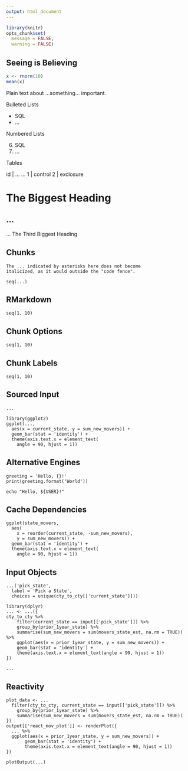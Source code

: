 ```yaml
---
output: html_document
---
```


```r
library(knitr)
opts_chunk$set(
  message = FALSE,
  warning = FALSE)
```

## Seeing is Believing

```r
x <- rnorm(10)
mean(x)
```

Plain text about ...something... important.

Bulleted Lists

- SQL
- ...

Numbered Lists

6. SQL
1. ...

Tables

id | ...
...
1  | control
2  | exclosure

# The Biggest Heading

## ...

... The Third Biggest Heading

## Chunks

```
The ... indicated by asterisks here does not become
italicized, as it would outside the "code fence".
```

```
seq(...)
```

## RMarkdown

```...
seq(1, 10)
```

## Chunk Options

```...
seq(1, 10)
```

## Chunk Labels

```...
seq(1, 10)
```

## Sourced Input

```...
...
```

```...
library(ggplot2)
ggplot(...,
  aes(x = current_state, y = sum_new_movers)) +
  geom_bar(stat = 'identity') +
  theme(axis.text.x = element_text(
    angle = 90, hjust = 1))
```

## Alternative Engines

```...
greeting = 'Hello, {}!'
print(greeting.format('World'))
```

```...
echo "Hello, ${USER}!"
```

## Cache Dependencies

```...
ggplot(state_movers,
  aes(
    x = reorder(current_state, -sum_new_movers), 
    y = sum_new_movers)) +
  geom_bar(stat = 'identity') +
  theme(axis.text.x = element_text(
    angle = 90, hjust = 1))
```

## Input Objects

```...
...('pick_state',
  label = 'Pick a State',
  choices = unique(cty_to_cty[['current_state']]))
```

```...
library(dplyr)
... <- ...({
cty_to_cty %>%
    filter(current_state == input[['pick_state']]) %>%
    group_by(prior_1year_state) %>%
    summarise(sum_new_movers = sum(movers_state_est, na.rm = TRUE)) %>%
    ggplot(aes(x = prior_1year_state, y = sum_new_movers)) +
    geom_bar(stat = 'identity') +
    theme(axis.text.x = element_text(angle = 90, hjust = 1))
})
```

```...
...
```

## Reactivity

```...
plot_data <- ...
  filter(cty_to_cty, current_state == input[['pick_state']]) %>%
    group_by(prior_1year_state) %>%
    summarise(sum_new_movers = sum(movers_state_est, na.rm = TRUE))
})
output[['react_mov_plot']] <- renderPlot({
  ... %>%
  ggplot(aes(x = prior_1year_state, y = sum_new_movers)) +
       geom_bar(stat = 'identity') +
       theme(axis.text.x = element_text(angle = 90, hjust = 1))
})
```

```...
plotOutput(...)
```

